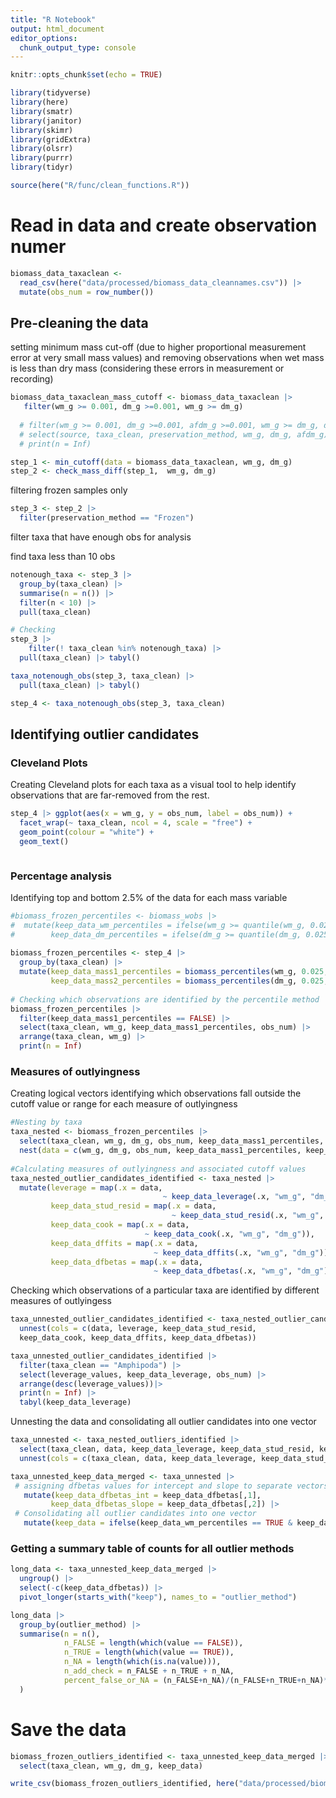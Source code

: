 ```yaml
---
title: "R Notebook"
output: html_document
editor_options: 
  chunk_output_type: console
---
```


```r
knitr::opts_chunk$set(echo = TRUE)

library(tidyverse)
library(here)
library(smatr)
library(janitor)
library(skimr)
library(gridExtra)
library(olsrr)
library(purrr)
library(tidyr)

source(here("R/func/clean_functions.R"))
```

# Read in data and create observation numer

```r
biomass_data_taxaclean <-
  read_csv(here("data/processed/biomass_data_cleannames.csv")) |> 
  mutate(obs_num = row_number())
```

## Pre-cleaning the data

setting minimum mass cut-off (due to higher proportional measurement error at very small mass values) and removing observations when wet mass is less than dry mass (considering these errors in measurement or recording)
```r
biomass_data_taxaclean_mass_cutoff <- biomass_data_taxaclean |>
   filter(wm_g >= 0.001, dm_g >=0.001, wm_g >= dm_g)
 
  # filter(wm_g >= 0.001, dm_g >=0.001, afdm_g >=0.001, wm_g >= dm_g, dm_g >= afdm_g) |>
  # select(source, taxa_clean, preservation_method, wm_g, dm_g, afdm_g) |>
  # print(n = Inf)

```

```r
step_1 <- min_cutoff(data = biomass_data_taxaclean, wm_g, dm_g)  
step_2 <- check_mass_diff(step_1,  wm_g, dm_g)
```

filtering frozen samples only
```r
step_3 <- step_2 |>
  filter(preservation_method == "Frozen")
```

filter taxa that have enough obs for analysis

find taxa less than 10 obs

```r
notenough_taxa <- step_3 |> 
  group_by(taxa_clean) |> 
  summarise(n = n()) |> 
  filter(n < 10) |> 
  pull(taxa_clean)

# Checking
step_3 |> 
    filter(! taxa_clean %in% notenough_taxa) |> 
  pull(taxa_clean) |> tabyl()
```


```r
taxa_notenough_obs(step_3, taxa_clean) |> 
  pull(taxa_clean) |> tabyl()

step_4 <- taxa_notenough_obs(step_3, taxa_clean)
```

## Identifying outlier candidates

### Cleveland Plots
Creating Cleveland plots for each taxa as a visual tool to help identify observations that are far-removed from the rest.
```r

step_4 |> ggplot(aes(x = wm_g, y = obs_num, label = obs_num)) +
  facet_wrap(~ taxa_clean, ncol = 4, scale = "free") +
  geom_point(colour = "white") +
  geom_text()

```

```r

```


### Percentage analysis 
Identifying top and bottom 2.5% of the data for each mass variable
```r

#biomass_frozen_percentiles <- biomass_wobs |>
#  mutate(keep_data_wm_percentiles = ifelse(wm_g >= quantile(wm_g, 0.025, na.rm = TRUE) & wm_g <= quantile(wm_g, #0.975, na.rm = TRUE), TRUE, FALSE),
#        keep_data_dm_percentiles = ifelse(dm_g >= quantile(dm_g, 0.025, na.rm = TRUE) & dm_g <= quantile(dm_g, #0.975, na.rm = TRUE), TRUE, FALSE))
  
biomass_frozen_percentiles <- step_4 |>
  group_by(taxa_clean) |>
  mutate(keep_data_mass1_percentiles = biomass_percentiles(wm_g, 0.025, 0.975),
         keep_data_mass2_percentiles = biomass_percentiles(dm_g, 0.025, 0.975))
  
# Checking which observations are identified by the percentile method
biomass_frozen_percentiles |> 
  filter(keep_data_mass1_percentiles == FALSE) |> 
  select(taxa_clean, wm_g, keep_data_mass1_percentiles, obs_num) |>
  arrange(taxa_clean, wm_g) |>
  print(n = Inf)
```

### Measures of outlyingness
Creating logical vectors identifying which observations fall outside the cutoff value or range for each measure of outlyingness
```r

#Nesting by taxa
taxa_nested <- biomass_frozen_percentiles |> 
  select(taxa_clean, wm_g, dm_g, obs_num, keep_data_mass1_percentiles, keep_data_mass2_percentiles) |> 
  nest(data = c(wm_g, dm_g, obs_num, keep_data_mass1_percentiles, keep_data_mass2_percentiles))
  
#Calculating measures of outlyingness and associated cutoff values
taxa_nested_outlier_candidates_identified <- taxa_nested |> 
  mutate(leverage = map(.x = data,
                                  ~ keep_data_leverage(.x, "wm_g", "dm_g")),
         keep_data_stud_resid = map(.x = data,
                                    ~ keep_data_stud_resid(.x, "wm_g", "dm_g")),
         keep_data_cook = map(.x = data,
                              ~ keep_data_cook(.x, "wm_g", "dm_g")),
         keep_data_dffits = map(.x = data,
                                ~ keep_data_dffits(.x, "wm_g", "dm_g")),
         keep_data_dfbetas = map(.x = data,
                                ~ keep_data_dfbetas(.x, "wm_g", "dm_g")))

```

Checking which observations of a particular taxa are identified by different measures of outlyingess
```r

taxa_unnested_outlier_candidates_identified <- taxa_nested_outlier_candidates_identified |>
  unnest(cols = c(data, leverage, keep_data_stud_resid,
  keep_data_cook, keep_data_dffits, keep_data_dfbetas)) 

taxa_unnested_outlier_candidates_identified |>
  filter(taxa_clean == "Amphipoda") |>
  select(leverage_values, keep_data_leverage, obs_num) |>
  arrange(desc(leverage_values))|> 
  print(n = Inf) |>
  tabyl(keep_data_leverage)

```

Unnesting the data and consolidating all outlier candidates into one vector
```r

taxa_unnested <- taxa_nested_outliers_identified |>
  select(taxa_clean, data, keep_data_leverage, keep_data_stud_resid, keep_data_cook, keep_data_dffits, keep_data_dfbetas) |> 
  unnest(cols = c(taxa_clean, data, keep_data_leverage, keep_data_stud_resid, keep_data_cook, keep_data_dffits, keep_data_dfbetas)) 

taxa_unnested_keep_data_merged <- taxa_unnested |>
 # assigning dfbetas values for intercept and slope to separate vectors
   mutate(keep_data_dfbetas_int = keep_data_dfbetas[,1], 
         keep_data_dfbetas_slope = keep_data_dfbetas[,2]) |>
 # Consolidating all outlier candidates into one vector
   mutate(keep_data = ifelse(keep_data_wm_percentiles == TRUE & keep_data_dm_percentiles == TRUE & keep_data_cook == TRUE & keep_data_leverage == TRUE & keep_data_stud_resid == TRUE & keep_data_dffits == TRUE & keep_data_dfbetas_int == TRUE & keep_data_dfbetas_slope == TRUE, TRUE, FALSE)) 

```

### Getting a summary table of counts for all outlier methods 
```r

long_data <- taxa_unnested_keep_data_merged |> 
  ungroup() |> 
  select(-c(keep_data_dfbetas)) |> 
  pivot_longer(starts_with("keep"), names_to = "outlier_method") 

long_data |> 
  group_by(outlier_method) |> 
  summarise(n = n(),
            n_FALSE = length(which(value == FALSE)),
            n_TRUE = length(which(value == TRUE)),
            n_NA = length(which(is.na(value))),
            n_add_check = n_FALSE + n_TRUE + n_NA,
            percent_false_or_NA = (n_FALSE+n_NA)/(n_FALSE+n_TRUE+n_NA)*100
  )

```

# Save the data
```r
biomass_frozen_outliers_identified <- taxa_unnested_keep_data_merged |>
  select(taxa_clean, wm_g, dm_g, keep_data)

write_csv(biomass_frozen_outliers_identified, here("data/processed/biomass_frozen_outliers_identified.csv"))
```

